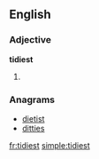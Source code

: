 ==English==

===Adjective===
'''tidiest'''

# {{superlative of|tidy}}

===Anagrams===
* [[dietist#English|dietist]]
* [[ditties#English|ditties]]

[[fr:tidiest]]
[[simple:tidiest]]